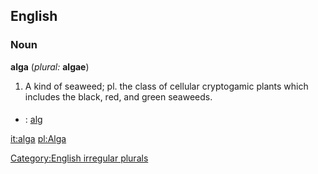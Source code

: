 ==English==
===Noun===
'''alga''' (''plural:'' '''algae''')
#A kind of seaweed; pl. the class of cellular cryptogamic plants which includes the black, red, and green seaweeds.
===={{trans}}====
* {{sv}} : [[alg]]
[[Category:English irregular plurals]]

[[it:alga]]
[[pl:Alga]]